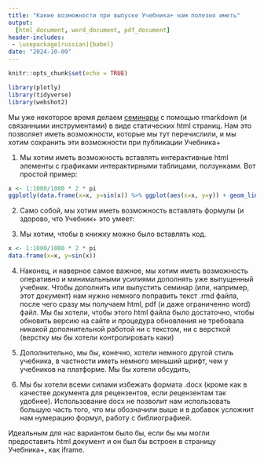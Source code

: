 ```yaml
---
title: "Какие возможности при выпуске Учебника+ нам полезно иметь"
output:
  [html_document, word_document, pdf_document]
header-includes:
 - \usepackage[russian]{babel}
date: "2024-10-09"
---
```


```r
knitr::opts_chunk$set(echo = TRUE)
```

```r
library(plotly)
library(tidyverse)
library(webshot2)
```

Мы уже некоторое время делаем [семинары](https://annastavniychuk.github.io/AppliedEconometricsMSU/) с помощью rmarkdown (и связанными инструментами) в виде статических html страниц. Нам это позволяет иметь возможности, которые мы тут перечислили, и мы хотим сохранить эти возможности при публикации Учебника+

1. Мы хотим иметь возможность вставлять интерактивные html элементы с графиками интерактирными таблицами, ползунками. Вот простой пример:

```r
x <- 1:1000/1000 * 2 * pi
ggplotly(data.frame(x=x, y=sin(x)) %>% ggplot(aes(x=x, y=y)) + geom_line())
```

2. Само собой, мы хотим иметь возможность вставлять формулы (и здорово, что Учебник+ это умеет:

\begin{equation}\sum_{n=1}^{10} n^2\end{equation}

3. Мы хотим, чтобы в книжку можно было вставлять код.

```r
x <- 1:1000/1000 * 2 * pi
data.frame(x=x, y=sin(x))
```

4. Наконец, и наверное самое важное, мы хотим иметь возможность оперативно и минимальными усилиями дополнять уже выпущенный учебник. Чтобы дополнить или выпустить семинар (или, например, этот документ) нам нужно немного поправить текст .rmd файла, после чего сразу мы получаем html, pdf (и даже ограниченно word) файл. Мы бы хотели, чтобы этого html файла было достаточно, чтобы обновить версию на сайте и процедура обновления не требовала никакой дополнительной работой ни с текстом, ни с версткой (верстку мы бы хотели контролировать каки)


5. Дополнительно, мы бы, конечно, хотели немного другой стиль учебника, в частности иметь немного меньший шрифт, чем у учебников на платформе. Мы бы хотели обсудить, 

6. Мы бы хотели всеми силами избежать формата .docx (кроме как в качестве документа для рецензентов, если рецензентам так удобнее). Использование docx не позволит нам использовать большую часть того, что мы обозначили выше и в добавок усложнит нам нумерацию формул, работу с библиографией.

Идеальным для нас вариантом было бы, если бы мы могли предоставить html документ и он был бы встроен в страницу Учебника+, как iframe.